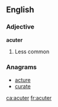 ==English==

===Adjective===
'''acuter'''
# Less common {{en-comparative of|acute}}

===Anagrams===
* [[acture#English|acture]]
* [[curate#English|curate]]

[[ca:acuter]]
[[fr:acuter]]